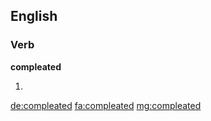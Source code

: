 ==English==

===Verb===
'''compleated'''

# {{past of|compleat}}

[[de:compleated]]
[[fa:compleated]]
[[mg:compleated]]